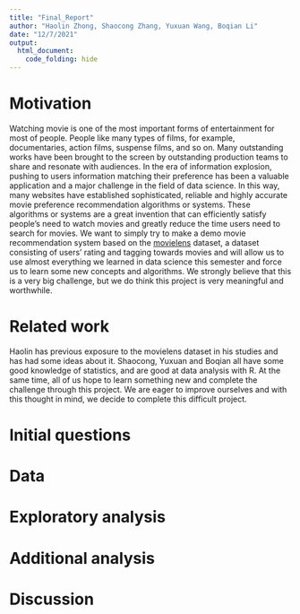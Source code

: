 ```yaml
---
title: "Final_Report"
author: "Haolin Zhong, Shaocong Zhang, Yuxuan Wang, Boqian Li"
date: "12/7/2021"
output: 
  html_document:
    code_folding: hide
---
```


# Motivation

Watching movie is one of the most important forms of entertainment for most of people. People like many types of films, for example, documentaries, action films, suspense films, and so on. Many outstanding works have been brought to the screen by outstanding production teams to share and resonate with audiences. In the era of information explosion, pushing to users information matching their preference has been a valuable application and a major challenge in the field of data science. In this way, many websites have established sophisticated, reliable and highly accurate movie preference recommendation algorithms or systems. These algorithms or systems are a great invention that can efficiently satisfy people's need to watch movies and greatly reduce the time users need to search for movies. We want to simply try to make a demo movie recommendation system based on the [movielens](https://grouplens.org/datasets/movielens/latest/) dataset, a dataset consisting of users’ rating and tagging towards movies and will allow us to use almost everything we learned in data science this semester and force us to learn some new concepts and algorithms. We strongly believe that this is a very big challenge, but we do think this project is very meaningful and worthwhile.

# Related work

Haolin has previous exposure to the movielens dataset in his studies and has had some ideas about it. Shaocong, Yuxuan and Boqian all have some good knowledge of statistics, and are good at data analysis with R. At the same time, all of us hope to learn something new and complete the challenge through this project. We are eager to improve ourselves and with this thought in mind, we decide to complete this difficult project.

# Initial questions

# Data


# Exploratory analysis

# Additional analysis

# Discussion